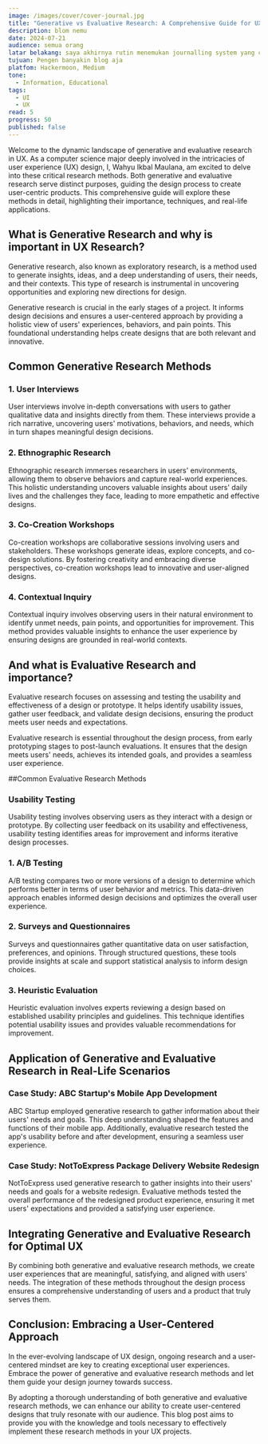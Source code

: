 ```yaml
---
image: /images/cover/cover-journal.jpg
title: "Generative vs Evaluative Research: A Comprehensive Guide for UX Research"
description: blom nemu
date: 2024-07-21
audience: semua orang
latar belakang: saya akhirnya rutin menemukan journalling system yang cocok buatku
tujuan: Pengen banyakin blog aja
platfom: Hackermoon, Medium
tone:
  - Information, Educational
tags:
  - UI
  - UX
read: 5
progress: 50
published: false
---
```

Welcome to the dynamic landscape of generative and evaluative research in UX. As a computer science major deeply involved in the intricacies of user experience (UX) design, I, Wahyu Ikbal Maulana, am excited to delve into these critical research methods. Both generative and evaluative research serve distinct purposes, guiding the design process to create user-centric products. This comprehensive guide will explore these methods in detail, highlighting their importance, techniques, and real-life applications.
## What is Generative Research and why is important in UX Research?
Generative research, also known as exploratory research, is a method used to generate insights, ideas, and a deep understanding of users, their needs, and their contexts. This type of research is instrumental in uncovering opportunities and exploring new directions for design.

Generative research is crucial in the early stages of a project. It informs design decisions and ensures a user-centered approach by providing a holistic view of users' experiences, behaviors, and pain points. This foundational understanding helps create designs that are both relevant and innovative.

## Common Generative Research Methods

### 1. User Interviews
User interviews involve in-depth conversations with users to gather qualitative data and insights directly from them. These interviews provide a rich narrative, uncovering users' motivations, behaviors, and needs, which in turn shapes meaningful design decisions.
### 2. Ethnographic Research
Ethnographic research immerses researchers in users' environments, allowing them to observe behaviors and capture real-world experiences. This holistic understanding uncovers valuable insights about users' daily lives and the challenges they face, leading to more empathetic and effective designs.
### 3. Co-Creation Workshops
Co-creation workshops are collaborative sessions involving users and stakeholders. These workshops generate ideas, explore concepts, and co-design solutions. By fostering creativity and embracing diverse perspectives, co-creation workshops lead to innovative and user-aligned designs.
### 4. Contextual Inquiry
Contextual inquiry involves observing users in their natural environment to identify unmet needs, pain points, and opportunities for improvement. This method provides valuable insights to enhance the user experience by ensuring designs are grounded in real-world contexts.

## And what is Evaluative Research and importance?
Evaluative research focuses on assessing and testing the usability and effectiveness of a design or prototype. It helps identify usability issues, gather user feedback, and validate design decisions, ensuring the product meets user needs and expectations.

Evaluative research is essential throughout the design process, from early prototyping stages to post-launch evaluations. It ensures that the design meets users' needs, achieves its intended goals, and provides a seamless user experience.

##Common Evaluative Research Methods

### Usability Testing
Usability testing involves observing users as they interact with a design or prototype. By collecting user feedback on its usability and effectiveness, usability testing identifies areas for improvement and informs iterative design processes.

### 1. A/B Testing
A/B testing compares two or more versions of a design to determine which performs better in terms of user behavior and metrics. This data-driven approach enables informed design decisions and optimizes the overall user experience.

### 2. Surveys and Questionnaires
Surveys and questionnaires gather quantitative data on user satisfaction, preferences, and opinions. Through structured questions, these tools provide insights at scale and support statistical analysis to inform design choices.

### 3. Heuristic Evaluation
Heuristic evaluation involves experts reviewing a design based on established usability principles and guidelines. This technique identifies potential usability issues and provides valuable recommendations for improvement.

## Application of Generative and Evaluative Research in Real-Life Scenarios

### Case Study: ABC Startup's Mobile App Development
ABC Startup employed generative research to gather information about their users' needs and goals. This deep understanding shaped the features and functions of their mobile app. Additionally, evaluative research tested the app's usability before and after development, ensuring a seamless user experience.

### Case Study: NotToExpress Package Delivery Website Redesign
NotToExpress used generative research to gather insights into their users' needs and goals for a website redesign. Evaluative methods tested the overall performance of the redesigned product experience, ensuring it met users' expectations and provided a satisfying user experience.

## Integrating Generative and Evaluative Research for Optimal UX
By combining both generative and evaluative research methods, we create user experiences that are meaningful, satisfying, and aligned with users' needs. The integration of these methods throughout the design process ensures a comprehensive understanding of users and a product that truly serves them.

## Conclusion: Embracing a User-Centered Approach
In the ever-evolving landscape of UX design, ongoing research and a user-centered mindset are key to creating exceptional user experiences. Embrace the power of generative and evaluative research methods and let them guide your design journey towards success.

By adopting a thorough understanding of both generative and evaluative research methods, we can enhance our ability to create user-centered designs that truly resonate with our audience. This blog post aims to provide you with the knowledge and tools necessary to effectively implement these research methods in your UX projects.